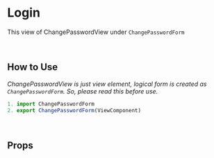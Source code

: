 
<Meta title="Form/Change Password" component={ChangePasswordView} />

# Login


This view of ChangePasswordView under `ChangePasswordForm`
<Preview>
  <Story name="Change Password">
    <ChangePasswordView
      onSubmit="function"
      onSucces="function"
      onError="function"
      errorMessage="object"
    />
  </Story>
</Preview>

<br />

## How to Use
_ChangePasswordView is just view element, logical form is created as `ChangePasswordForm`. So, please read this before use._


```js
1. import ChangePasswordForm
2. export ChangePasswordForm(ViewComponent)
```

<br />

## Props
<Props of={ChangePasswordView} />
